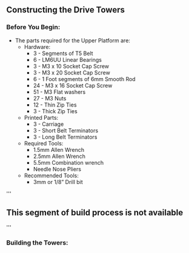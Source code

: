 {{MOST}}
{{MOST-RepRap}}
{{MOST BPDelta Nav}}

==Constructing the Drive Towers==                                 

===Before You Begin:===
	
*	The parts required for the Upper Platform are:
**	Hardware:
***     3 - Segments of T5 Belt
***     6 - LM6UU Linear Bearings
***     3 - M3 x 10 Socket Cap Screw
***     3 - M3 x 20 Socket Cap Screw
***     6 - 1 Foot segments of 6mm Smooth Rod 
***     24 - M3 x 16 Socket Cap Screw
***     51 - M3 Flat washers
***     27 - M3 Nuts
***     12 - Thin Zip Ties
***     3 - Thick Zip Ties
**	Printed Parts:
***     3 - Carriage
***     3 - Short Belt Terminators
***     3 - Long Belt Terminators
**	Required Tools:
***     1.5mm Allen Wrench
***	2.5mm Allen Wrench
***	5.5mm Combination wrench
***     Needle Nose Pliers
**	Recommended Tools:
***	3mm or 1/8” Drill bit


'''
== This segment of build process is not available ==
'''

===Building the Towers:===
